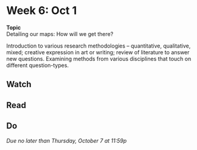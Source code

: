 # Week 6: Oct 1

<div class="boxed" id="center">
**Topic**  
Detailing our maps: How will we get there?</div>

Introduction to various research methodologies -- quantitative, qualitative, mixed; creative expression in art or writing; review of literature to answer new questions. Examining methods from various disciplines that touch on different question-types.

## Watch 

## Read

## Do

_Due no later than Thursday, October 7 at 11:59p_